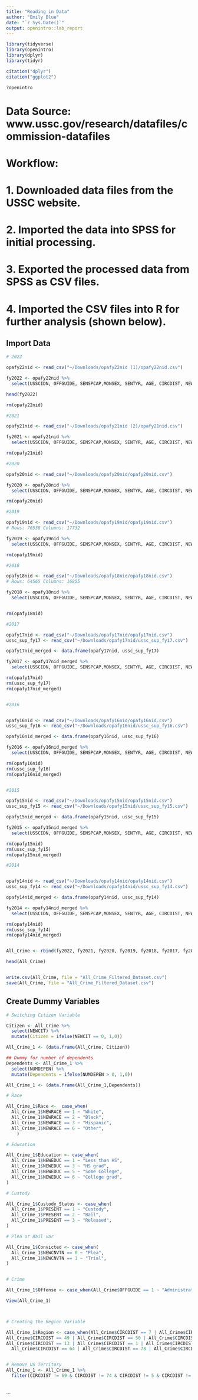 ```yaml
---
title: "Reading in Data"
author: "Emily Blue"
date: "`r Sys.Date()`"
output: openintro::lab_report
---
```


```r
library(tidyverse)
library(openintro)
library(dplyr)
library(tidyr)

citation("dplyr")
citation("ggplot2")

?openintro

```

# Data Source: www.ussc.gov/research/datafiles/commission-datafiles
# Workflow:
# 1. Downloaded data files from the USSC website.
# 2. Imported the data into SPSS for initial processing.
# 3. Exported the processed data from SPSS as CSV files.
# 4. Imported the CSV files into R for further analysis (shown below).

## Import Data
```r


# 2022

opafy22nid <- read_csv("~/Downloads/opafy22nid (1)/opafy22nid.csv")

fy2022 <- opafy22nid %>%
  select(USSCIDN, OFFGUIDE, SENSPCAP,MONSEX, SENTYR, AGE, CIRCDIST, NEWEDUC, NEWRACE,  WEAPON, SENTRNGE, NEWCIT, QUARTER, SENTMON, PRESENT, SENTIMP, NEWCNVTN, NUMDEPEN, CRIMHIST, CRIMPTS, XCRHISSR, XFOLSOR, GLMIN, NOCOUNTS, PRISDUM, SENTTCAP)

head(fy2022)

rm(opafy22nid)

#2021

opafy21nid <- read_csv("~/Downloads/opafy21nid (2)/opafy21nid.csv")

fy2021 <- opafy21nid %>%
  select(USSCIDN, OFFGUIDE, SENSPCAP,MONSEX, SENTYR, AGE, CIRCDIST, NEWEDUC, NEWRACE,  WEAPON, SENTRNGE, NEWCIT, QUARTER, SENTMON, PRESENT, SENTIMP, NEWCNVTN, NUMDEPEN, CRIMHIST, CRIMPTS, XCRHISSR, XFOLSOR, GLMIN, NOCOUNTS, PRISDUM, SENTTCAP)

rm(opafy21nid)

#2020

opafy20nid <- read_csv("~/Downloads/opafy20nid/opafy20nid.csv")

fy2020 <- opafy20nid %>%
  select(USSCIDN, OFFGUIDE, SENSPCAP,MONSEX, SENTYR, AGE, CIRCDIST, NEWEDUC, NEWRACE,  WEAPON, SENTRNGE, NEWCIT, QUARTER, SENTMON, PRESENT, SENTIMP, NEWCNVTN, NUMDEPEN, CRIMHIST, CRIMPTS, XCRHISSR, XFOLSOR, GLMIN, NOCOUNTS, PRISDUM, SENTTCAP )

rm(opafy20nid)

#2019

opafy19nid <- read_csv("~/Downloads/opafy19nid/opafy19nid.csv")
# Rows: 76538 Columns: 17732 

fy2019 <- opafy19nid %>%
  select(USSCIDN, OFFGUIDE, SENSPCAP,MONSEX, SENTYR, AGE, CIRCDIST, NEWEDUC, NEWRACE,  WEAPON, SENTRNGE, NEWCIT, QUARTER, SENTMON, PRESENT, SENTIMP, NEWCNVTN, NUMDEPEN, CRIMHIST, CRIMPTS, XCRHISSR, XFOLSOR, GLMIN, NOCOUNTS, PRISDUM, SENTTCAP )

rm(opafy19nid)

#2018

opafy18nid <- read_csv("~/Downloads/opafy18nid/opafy18nid.csv")
# Rows: 64565 Columns: 16855 

fy2018 <- opafy18nid %>%
  select(USSCIDN, OFFGUIDE, SENSPCAP,MONSEX, SENTYR, AGE, CIRCDIST, NEWEDUC, NEWRACE,  WEAPON, SENTRNGE, NEWCIT, QUARTER, SENTMON, PRESENT, SENTIMP, NEWCNVTN, NUMDEPEN, CRIMHIST, CRIMPTS, XCRHISSR, XFOLSOR, GLMIN, NOCOUNTS, PRISDUM, SENTTCAP )


rm(opafy18nid)

#2017

opafy17nid <- read_csv("~/Downloads/opafy17nid/opafy17nid.csv")
ussc_sup_fy17 <- read_csv("~/Downloads/opafy17nid/ussc_sup_fy17.csv")

opafy17nid_merged <- data.frame(opafy17nid, ussc_sup_fy17)

fy2017 <- opafy17nid_merged %>%
  select(USSCIDN, OFFGUIDE, SENSPCAP,MONSEX, SENTYR, AGE, CIRCDIST, NEWEDUC, NEWRACE,  WEAPON, SENTRNGE, NEWCIT, QUARTER, SENTMON, PRESENT, SENTIMP, NEWCNVTN, NUMDEPEN, CRIMHIST, CRIMPTS, XCRHISSR, XFOLSOR, GLMIN, NOCOUNTS, PRISDUM, SENTTCAP )

rm(opafy17nid)
rm(ussc_sup_fy17)
rm(opafy17nid_merged)


#2016


opafy16nid <- read_csv("~/Downloads/opafy16nid/opafy16nid.csv")
ussc_sup_fy16 <- read_csv("~/Downloads/opafy16nid/ussc_sup_fy16.csv")

opafy16nid_merged <- data.frame(opafy16nid, ussc_sup_fy16)

fy2016 <- opafy16nid_merged %>%
  select(USSCIDN, OFFGUIDE, SENSPCAP,MONSEX, SENTYR, AGE, CIRCDIST, NEWEDUC, NEWRACE,  WEAPON, SENTRNGE, NEWCIT, QUARTER, SENTMON, PRESENT, SENTIMP, NEWCNVTN, NUMDEPEN, CRIMHIST, CRIMPTS, XCRHISSR, XFOLSOR, GLMIN, NOCOUNTS, PRISDUM, SENTTCAP)

rm(opafy16nid)
rm(ussc_sup_fy16)
rm(opafy16nid_merged)


#2015

opafy15nid <- read_csv("~/Downloads/opafy15nid/opafy15nid.csv")
ussc_sup_fy15 <- read_csv("~/Downloads/opafy15nid/ussc_sup_fy15.csv")

opafy15nid_merged <- data.frame(opafy15nid, ussc_sup_fy15)

fy2015 <- opafy15nid_merged %>%
  select(USSCIDN, OFFGUIDE, SENSPCAP,MONSEX, SENTYR, AGE, CIRCDIST, NEWEDUC, NEWRACE,  WEAPON, SENTRNGE, NEWCIT, QUARTER, SENTMON, PRESENT, SENTIMP, NEWCNVTN, NUMDEPEN, CRIMHIST, CRIMPTS, XCRHISSR, XFOLSOR, GLMIN, NOCOUNTS, PRISDUM, SENTTCAP )

rm(opafy15nid)
rm(ussc_sup_fy15)
rm(opafy15nid_merged)

#2014


opafy14nid <- read_csv("~/Downloads/opafy14nid/opafy14nid.csv")
ussc_sup_fy14 <- read_csv("~/Downloads/opafy14nid/ussc_sup_fy14.csv")

opafy14nid_merged <- data.frame(opafy14nid, ussc_sup_fy14)

fy2014 <- opafy14nid_merged %>%
  select(USSCIDN, OFFGUIDE, SENSPCAP,MONSEX, SENTYR, AGE, CIRCDIST, NEWEDUC, NEWRACE,  WEAPON, SENTRNGE, NEWCIT, QUARTER, SENTMON, PRESENT, SENTIMP, NEWCNVTN, NUMDEPEN, CRIMHIST, CRIMPTS, XCRHISSR, XFOLSOR, GLMIN, NOCOUNTS, PRISDUM, SENTTCAP )

rm(opafy14nid)
rm(ussc_sup_fy14)
rm(opafy14nid_merged)


All_Crime <- rbind(fy2022, fy2021, fy2020, fy2019, fy2018, fy2017, fy2016, fy2015, fy2014)

head(All_Crime)


write.csv(All_Crime, file = "All_Crime_Filtered_Dataset.csv")
save(All_Crime, file = "All_Crime_Filtered_Dataset.csv")

```



## Create Dummy Variables 
```r

# Switching Citizen Variable

Citizen <- All_Crime %>%
  select(NEWCIT) %>%
  mutate(Citizen = ifelse(NEWCIT == 0, 1,0))

All_Crime_1 <- (data.frame(All_Crime, Citizen))

## Dummy for number of dependents
Dependents <- All_Crime_1 %>% 
  select(NUMDEPEN) %>%
  mutate(Dependents = ifelse(NUMDEPEN > 0, 1,0))

All_Crime_1 <- (data.frame(All_Crime_1,Dependents))

# Race

All_Crime_1$Race <-  case_when(
  All_Crime_1$NEWRACE == 1 ~ "White",
  All_Crime_1$NEWRACE == 2 ~ "Black",
  All_Crime_1$NEWRACE == 3 ~ "Hispanic",
  All_Crime_1$NEWRACE == 6 ~ "Other",
    )

# Education

All_Crime_1$Education <- case_when(
  All_Crime_1$NEWEDUC == 1 ~ "Less than HS", 
  All_Crime_1$NEWEDUC == 3 ~ "HS grad",
  All_Crime_1$NEWEDUC == 5 ~ "Some College",
  All_Crime_1$NEWEDUC == 6 ~ "College grad",
)

# Custody

All_Crime_1$Custody_Status <- case_when(
  All_Crime_1$PRESENT == 1 ~ "Custody", 
  All_Crime_1$PRESENT == 2 ~ "Bail",
  All_Crime_1$PRESENT == 3 ~ "Released",
)

# Plea or Bail var

All_Crime_1$Convicted <- case_when(
  All_Crime_1$NEWCNVTN == 0 ~ "Plea", 
  All_Crime_1$NEWCNVTN == 1 ~ "Trial",
)


# Crime

All_Crime_1$Offense <- case_when(All_Crime$OFFGUIDE == 1 ~ "Administration of Justice", All_Crime$OFFGUIDE == 2 ~ "Antitrust", All_Crime$OFFGUIDE == 3 ~ "Arson", All_Crime$OFFGUIDE == 4 ~ "Assault",All_Crime$OFFGUIDE == 5 ~ "Bribery/Corruption", All_Crime$OFFGUIDE == 6 ~ " Burglary/Trespass", All_Crime$OFFGUIDE == 7 ~ "Child Pornography", All_Crime$OFFGUIDE == 8 ~ "Commercialized Vice", All_Crime$OFFGUIDE == 9 ~ "Drug Possession", All_Crime$OFFGUIDE == 10 ~ "Drug Trafficking", All_Crime$OFFGUIDE == 11 ~ "Environmental", All_Crime$OFFGUIDE == 12 ~ "Extortion/Racketeering", All_Crime$OFFGUIDE == 13 ~ "Firearms", All_Crime$OFFGUIDE == 14 ~ "Food and Drug", All_Crime$OFFGUIDE == 15 ~ "Forgery/Counter/Copyright", All_Crime$OFFGUIDE == 16 ~ "Fraud/Theft/Embezzlement", All_Crime$OFFGUIDE == 17 ~ "Immigration", All_Crime$OFFGUIDE == 18 ~ "Individual Rights", All_Crime$OFFGUIDE == 19 ~ "Kidnapping", All_Crime$OFFGUIDE == 20 ~ "Manslaughter", All_Crime$OFFGUIDE == 21 ~ "Money Launder", All_Crime$OFFGUIDE == 22 ~ "Murder", All_Crime$OFFGUIDE == 23 ~ "National Defense", All_Crime$OFFGUIDE == 24 ~ "Obscenity/Other Sex Offenses", All_Crime$OFFGUIDE == 25 ~ "Prison Offenses", All_Crime$OFFGUIDE == 26 ~ "Robbery ", All_Crime$OFFGUIDE == 27 ~ "Sex Abuse", All_Crime$OFFGUIDE == 28 ~ "Stalking/Harassing", All_Crime$OFFGUIDE == 29 ~ "Tax", All_Crime$OFFGUIDE == 30 ~ " Other")

View(All_Crime_1)



# Creating the Region Variable

All_Crime_1$Region <- case_when(All_Crime$CIRCDIST == 7 | All_Crime$CIRCDIST == 2 | All_Crime$CIRCDIST == 3 | All_Crime$CIRCDIST == 4  | All_Crime$CIRCDIST == 6 | All_Crime$CIRCDIST== 12 | All_Crime$CIRCDIST ==  14 | All_Crime$CIRCDIST == 8 | All_Crime$CIRCDIST == 9 | All_Crime$CIRCDIST == 10 | All_Crime$CIRCDIST == 11 | All_Crime$CIRCDIST == 12 | All_Crime$CIRCDIST == 15 | All_Crime$CIRCDIST == 16 | All_Crime$CIRCDIST == 17 ~ "Northeast",  
All_Crime$CIRCDIST == 49 | All_Crime$CIRCDIST == 50 | All_Crime$CIRCDIST == 46 | All_Crime$CIRCDIST == 47 | All_Crime$CIRCDIST == 48 | All_Crime$CIRCDIST == 39 | All_Crime$CIRCDIST == 40 | All_Crime$CIRCDIST == 41 | All_Crime$CIRCDIST == 42 | All_Crime$CIRCDIST == 51 | All_Crime$CIRCDIST == 52 | All_Crime$CIRCDIST == 55 | All_Crime$CIRCDIST == 56 | All_Crime$CIRCDIST == 79 | All_Crime$CIRCDIST == 57 | All_Crime$CIRCDIST == 58 | All_Crime$CIRCDIST == 59 | All_Crime$CIRCDIST == 60 | All_Crime$CIRCDIST == 61 |All_Crime$CIRCDIST == 62 |  All_Crime$CIRCDIST == 46 ~ "Midwest",  
All_Crime$CIRCDIST == 13 | All_Crime$CIRCDIST == 1 | All_Crime$CIRCDIST == 89 | All_Crime$CIRCDIST == 90 | All_Crime$CIRCDIST == 91 | All_Crime$CIRCDIST == 92 | All_Crime$CIRCDIST == 93 | All_Crime$CIRCDIST == 94 | All_Crime$CIRCDIST == 19 | All_Crime$CIRCDIST == 20 | All_Crime$CIRCDIST == 21 | All_Crime$CIRCDIST == 22 | All_Crime$CIRCDIST == 23 | All_Crime$CIRCDIST == 24 | All_Crime$CIRCDIST == 25 | All_Crime$CIRCDIST == 26 | All_Crime$CIRCDIST == 27 | All_Crime$CIRCDIST == 86 | All_Crime$CIRCDIST == 87 | All_Crime$CIRCDIST == 88 | All_Crime$CIRCDIST == 37 | All_Crime$CIRCDIST == 38 | All_Crime$CIRCDIST == 31 | All_Crime$CIRCDIST == 32 | All_Crime$CIRCDIST == 43 | All_Crime$CIRCDIST == 44 | All_Crime$CIRCDIST == 45 | All_Crime$CIRCDIST == 53 | All_Crime$CIRCDIST == 54 | All_Crime$CIRCDIST == 28 | All_Crime$CIRCDIST == 29 | All_Crime$CIRCDIST == 30 | All_Crime$CIRCDIST == 81 | All_Crime$CIRCDIST == 82 | All_Crime$CIRCDIST == 83 | All_Crime$CIRCDIST == 33 | All_Crime$CIRCDIST == 34 | All_Crime$CIRCDIST == 35 | All_Crime$CIRCDIST == 36 ~ "South", 
  All_Crime$CIRCDIST == 64 | All_Crime$CIRCDIST == 78 | All_Crime$CIRCDIST == 71 | All_Crime$CIRCDIST == 80 | All_Crime$CIRCDIST == 72 | All_Crime$CIRCDIST == 84 | All_Crime$CIRCDIST == 73 | All_Crime$CIRCDIST == 85 | All_Crime$CIRCDIST == 63 | All_Crime$CIRCDIST == 65 | All_Crime$CIRCDIST == 66 | All_Crime$CIRCDIST == 67 | All_Crime$CIRCDIST == 68 | All_Crime$CIRCDIST == 70 | All_Crime$CIRCDIST == 75 | All_Crime$CIRCDIST == 76 | All_Crime$CIRCDIST == 77 ~ "West") 


# Remove US Territory
All_Crime_1 <- All_Crime_1 %>%
  filter(CIRCDIST != 69 & CIRCDIST != 74 & CIRCDIST != 5 & CIRCDIST != 18)



```



...

